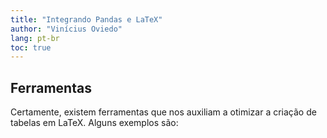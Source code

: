 ```yaml
---
title: "Integrando Pandas e LaTeX"
author: "Vinícius Oviedo"
lang: pt-br
toc: true
---
```


## Ferramentas

Certamente, existem ferramentas que nos auxiliam a otimizar a criação de tabelas em LaTeX. Alguns exemplos são:
